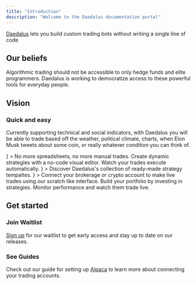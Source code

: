 ```yaml
---
title: "Introduction"
description: "Welcome to the Daedalus documentation portal"
---
```


[Daedalus](https://daedalusfi.com/) lets you build custom trading bots without writing a single line of code

## Our beliefs

Algorithmic trading should not be accessible to only hedge funds and elite programmers. Daedalus is working to democratize access to these powerful tools for everyday people.

## Vision

### Quick and easy

Currently supporting technical and social indicators, with Daedalus you will be able to trade based off the weather, political climate, charts, when Elon Musk tweets about some coin, or really whatever condition you can think of.

<CardGroup>
  <Card
    title="No Code"
    icon={
      <svg
        className="h-6 fill-primary-dark"
        xmlns="http://www.w3.org/2000/svg"
        viewBox="0 0 576 512"
      >
        <path
          className="fill-primary"
          d="M256 208c17.67 0 32-14.33 32-32s-14.33-32-32-32H224V96c0-17.67-14.33-32-32-32H64C28.65 64 0 92.65 0 128v160h80V256c0-17.67 14.33-32 32-32s32 14.33 32 32v32H224V208H256zM416 288h-48v32c0 17.67-14.33 32-32 32s-32-14.33-32-32V288H224v80H192c-17.67 0-32 14.33-32 32s14.33 32 32 32h32V512h160c35.35 0 64-28.65 64-64v-128C448 302.3 433.7 288 416 288z"
        />
        <path d="M144 256c0-17.67-14.33-32-32-32s-32 14.33-32 32v32H0v160c0 35.35 28.65 64 64 64h160v-80H192c-17.67 0-32-14.33-32-32s14.33-32 32-32h32V288H144V256zM448 0h-96c-17.67 0-32 14.33-32 32v32h32c17.67 0 32 14.33 32 32s-14.33 32-32 32h-32v64h64v16c0 17.67 14.33 32 32 32s32-14.33 32-32V192h32c17.67 0 32-14.33 32-32V64C512 28.65 483.3 0 448 0z" />
      </svg>
    }
  >
    No more spreadsheets, no more manual trades. Create dynamic strategies with
    a no-code visual editor. Watch your trades execute automatically.
  </Card>
  <Card
    title="Temlates"
    icon={
      <svg
        className="h-6 fill-primary-dark"
        xmlns="http://www.w3.org/2000/svg"
        viewBox="0 0 640 512"
      >
        <path
          className="fill-primary"
          d="M378.7 19.32C403.7-5.678 444.3-5.678 469.3 19.32L492.7 42.75C517.7 67.74 517.7 108.3 492.7 133.3L436.3 189.7L322.3 75.72L378.7 19.32zM413.7 212.3L158.8 467.1C152.1 473.8 143.8 478.7 134.6 481.4L30.59 511.1C22.21 513.5 13.19 511.1 7.03 504.1C.8669 498.8-1.47 489.8 .9242 481.4L30.65 377.4C33.26 368.2 38.16 359.9 44.89 353.2L299.7 98.34L413.7 212.3z"
        />
        <path d="M249.4 103.4L103.4 249.4L16 161.9C-2.745 143.2-2.745 112.8 16 94.06L94.06 16C112.8-2.745 143.2-2.745 161.9 16L181.7 35.76C181.4 36.05 181 36.36 180.7 36.69L116.7 100.7C110.4 106.9 110.4 117.1 116.7 123.3C122.9 129.6 133.1 129.6 139.3 123.3L203.3 59.31C203.6 58.99 203.1 58.65 204.2 58.3L249.4 103.4zM453.7 307.8C453.4 308 453 308.4 452.7 308.7L388.7 372.7C382.4 378.9 382.4 389.1 388.7 395.3C394.9 401.6 405.1 401.6 411.3 395.3L475.3 331.3C475.6 330.1 475.1 330.6 476.2 330.3L496 350.1C514.7 368.8 514.7 399.2 496 417.9L417.9 496C399.2 514.7 368.8 514.7 350.1 496L262.6 408.6L408.6 262.6L453.7 307.8z" />
      </svg>
    }
  >
    Discover Daedalus's collection of ready-made strategy tempaltes.
  </Card>
  <Card
    title="Drag and Drop"
    icon={
      <svg
        className="h-6 fill-primary-dark"
        xmlns="http://www.w3.org/2000/svg"
        viewBox="0 0 576 512"
      >
        <path
          className="fill-primary"
          d="M224 288C215.2 288 208 295.2 208 304v96c0 8.844 7.156 16 16 16s16-7.156 16-16v-96C240 295.2 232.8 288 224 288zM288 288c-8.844 0-16 7.156-16 16v96c0 8.844 7.156 16 16 16s16-7.156 16-16v-96C304 295.2 296.8 288 288 288zM352 288c-8.844 0-16 7.156-16 16v96c0 8.844 7.156 16 16 16s16-7.156 16-16v-96C368 295.2 360.8 288 352 288z"
        />
        <path d="M400 224c-9.148 0-17.62 2.697-24.89 7.143C370.9 208.9 351.5 192 328 192c-17.38 0-32.46 9.33-40.89 23.17C282.1 192.9 263.5 176 240 176c-12.35 0-23.49 4.797-32 12.46V40c0-22.09-17.9-40-39.1-40C145.9 0 128 17.91 128 40v322.7L72 288C64.15 277.5 52.13 272 39.97 272c-21.22 0-39.97 17.06-39.97 40.02c0 8.356 2.608 16.78 8.005 23.98l91.22 121.6C124.8 491.7 165.5 512 208 512h96C383.4 512 448 447.4 448 368v-96C448 245.5 426.5 224 400 224zM240 400c0 8.844-7.156 16-16 16s-16-7.156-16-16v-96C208 295.2 215.2 288 224 288s16 7.156 16 16V400zM304 400c0 8.844-7.156 16-16 16s-16-7.156-16-16v-96C272 295.2 279.2 288 288 288s16 7.156 16 16V400zM368 400c0 8.844-7.156 16-16 16s-16-7.156-16-16v-96C336 295.2 343.2 288 352 288s16 7.156 16 16V400z" />
      </svg>
    }
  >
    Connect your brokerage or crypto account to make live trades using our
    scratch like interface. Build your portfolio by investing in strategies.
    Monitor performance and watch them trade live.
  </Card>
</CardGroup>

## Get started

### Join Waitlist

[Sign up](https://daedalusfi.com/) for our waitlist to get early access and stay up to date on our releases.

### See Guides

Check out our guide for setting up [Alpaca](/guides/alpaca) to learn more about connecting your trading accounts.
